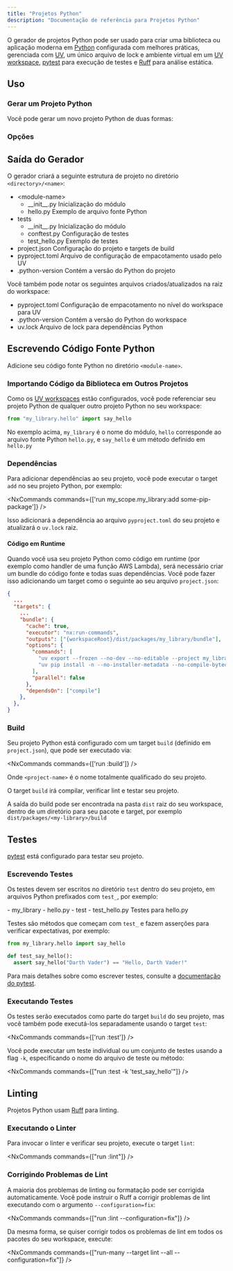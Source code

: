 ```yaml
---
title: "Projetos Python"
description: "Documentação de referência para Projetos Python"
---
```





O gerador de projetos Python pode ser usado para criar uma biblioteca ou aplicação moderna em [Python](https://www.python.org/) configurada com melhores práticas, gerenciada com [UV](https://docs.astral.sh/uv/), um único arquivo de lock e ambiente virtual em um [UV workspace](https://docs.astral.sh/uv/concepts/projects/workspaces/), [pytest](https://docs.pytest.org/en/stable/) para execução de testes e [Ruff](https://docs.astral.sh/ruff/) para análise estática.

## Uso

### Gerar um Projeto Python

Você pode gerar um novo projeto Python de duas formas:

<RunGenerator generator="py#project" />

### Opções

<GeneratorParameters schema={schema} />

## Saída do Gerador

O gerador criará a seguinte estrutura de projeto no diretório `<directory>/<name>`:

<FileTree>

  - \<module-name>
    - \_\_init\_\_.py Inicialização do módulo
    - hello.py Exemplo de arquivo fonte Python
  - tests
    - \_\_init\_\_.py Inicialização do módulo  
    - conftest.py Configuração de testes
    - test_hello.py Exemplo de testes
  - project.json Configuração do projeto e targets de build
  - pyproject.toml Arquivo de configuração de empacotamento usado pelo UV
  - .python-version Contém a versão do Python do projeto

</FileTree>

Você também pode notar os seguintes arquivos criados/atualizados na raiz do workspace:

<FileTree>

  - pyproject.toml Configuração de empacotamento no nível do workspace para UV
  - .python-version Contém a versão do Python do workspace  
  - uv.lock Arquivo de lock para dependências Python

</FileTree>

## Escrevendo Código Fonte Python

Adicione seu código fonte Python no diretório `<module-name>`.

### Importando Código da Biblioteca em Outros Projetos

Como os [UV workspaces](https://docs.astral.sh/uv/concepts/projects/workspaces/) estão configurados, você pode referenciar seu projeto Python de qualquer outro projeto Python no seu workspace:

```python title="packages/my_other_project/my_other_project/main.py"
from "my_library.hello" import say_hello
```

No exemplo acima, `my_library` é o nome do módulo, `hello` corresponde ao arquivo fonte Python `hello.py`, e `say_hello` é um método definido em `hello.py`

### Dependências

Para adicionar dependências ao seu projeto, você pode executar o target `add` no seu projeto Python, por exemplo:

<NxCommands commands={['run my_scope.my_library:add some-pip-package']} />

Isso adicionará a dependência ao arquivo `pyproject.toml` do seu projeto e atualizará o `uv.lock` raiz.

#### Código em Runtime

Quando você usa seu projeto Python como código em runtime (por exemplo como handler de uma função AWS Lambda), será necessário criar um bundle do código fonte e todas suas dependências. Você pode fazer isso adicionando um target como o seguinte ao seu arquivo `project.json`:

```json title="project.json"
{
  ...
  "targets": {
    ...
    "bundle": {
      "cache": true,
      "executor": "nx:run-commands",
      "outputs": ["{workspaceRoot}/dist/packages/my_library/bundle"],
      "options": {
        "commands": [
          "uv export --frozen --no-dev --no-editable --project my_library -o dist/packages/my_library/bundle/requirements.txt",
          "uv pip install -n --no-installer-metadata --no-compile-bytecode --python-platform x86_64-manylinux2014 --python `uv python pin` --target dist/packages/my_library/bundle -r dist/packages/my_library/bundle/requirements.txt"
        ],
        "parallel": false
      },
      "dependsOn": ["compile"]
    },
  },
}
```

### Build

Seu projeto Python está configurado com um target `build` (definido em `project.json`), que pode ser executado via:

<NxCommands commands={['run <project-name>:build']} />

Onde `<project-name>` é o nome totalmente qualificado do seu projeto.

O target `build` irá compilar, verificar lint e testar seu projeto.

A saída do build pode ser encontrada na pasta `dist` raiz do seu workspace, dentro de um diretório para seu pacote e target, por exemplo `dist/packages/<my-library>/build`

## Testes

[pytest](https://docs.pytest.org/en/stable/) está configurado para testar seu projeto.

### Escrevendo Testes

Os testes devem ser escritos no diretório `test` dentro do seu projeto, em arquivos Python prefixados com `test_`, por exemplo:

<FileTree>
  - my_library
    - hello.py
  - test
    - test_hello.py Testes para hello.py
</FileTree>

Testes são métodos que começam com `test_` e fazem asserções para verificar expectativas, por exemplo:

```python title="test/test_hello.py"
from my_library.hello import say_hello

def test_say_hello():
  assert say_hello("Darth Vader") == "Hello, Darth Vader!"
```

Para mais detalhes sobre como escrever testes, consulte a [documentação do pytest](https://docs.pytest.org/en/stable/how-to/assert.html#).

### Executando Testes

Os testes serão executados como parte do target `build` do seu projeto, mas você também pode executá-los separadamente usando o target `test`:

<NxCommands commands={['run <project-name>:test']} />

Você pode executar um teste individual ou um conjunto de testes usando a flag `-k`, especificando o nome do arquivo de teste ou método:

<NxCommands commands={["run <project-name>:test -k 'test_say_hello'"]} />

## Linting

Projetos Python usam [Ruff](https://docs.astral.sh/ruff/) para linting.

### Executando o Linter

Para invocar o linter e verificar seu projeto, execute o target `lint`:

<NxCommands commands={["run <project-name>:lint"]} />

### Corrigindo Problemas de Lint

A maioria dos problemas de linting ou formatação pode ser corrigida automaticamente. Você pode instruir o Ruff a corrigir problemas de lint executando com o argumento `--configuration=fix`:

<NxCommands commands={["run <project-name>:lint --configuration=fix"]} />

Da mesma forma, se quiser corrigir todos os problemas de lint em todos os pacotes do seu workspace, execute:

<NxCommands commands={["run-many --target lint --all --configuration=fix"]} />